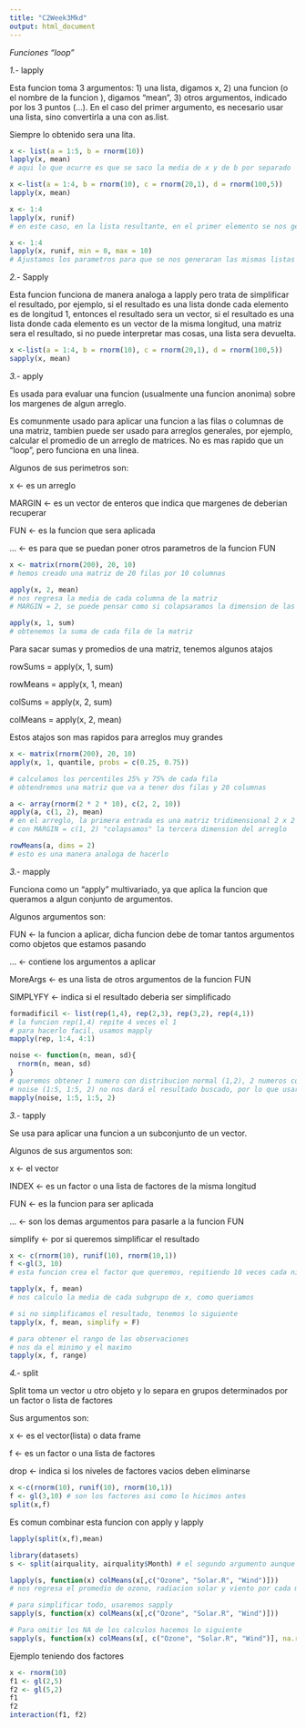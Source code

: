 ---
title: "C2Week3Mkd"
output: html_document
---
*Funciones "loop"*

*1.-* lapply

Esta funcion toma 3 argumentos: 1) una lista, digamos x, 2) una funcion (o el nombre de la funcion ), digamos "mean", 3) otros argumentos, indicado por los 3 puntos (...). En el caso del primer argumento, es necesario usar una lista, sino convertirla a una con as.list.

Siempre lo obtenido sera una lita.
```{r}
x <- list(a = 1:5, b = rnorm(10))
lapply(x, mean)
# aqui lo que ocurre es que se saco la media de x y de b por separado
```
```{r}
x <-list(a = 1:4, b = rnorm(10), c = rnorm(20,1), d = rnorm(100,5))
lapply(x, mean)
```
```{r}
x <- 1:4
lapply(x, runif)
# en este caso, en la lista resultante, en el primer elemento se nos genero un numero aleatorio con distribucion uniforme, en el segundo elemento fueron dos y asi sucesivamente hasta llegar a 4 numeros aleatorios uniformes 0,1
```
```{r}
x <- 1:4
lapply(x, runif, min = 0, max = 10)
# Ajustamos los parametros para que se nos generaran las mismas listas del ejemplo pasado pero con uniformes de parametros 0,10
```
*2.-* Sapply

Esta funcion funciona de manera analoga a lapply pero trata de simplificar el resultado, por ejemplo, si el resultado es una lista donde cada elemento es de longitud 1, entonces el resultado sera un vector, si el resultado es una lista donde cada elemento es un vector de la misma longitud, una matriz sera el resultado, si no puede interpretar mas cosas, una lista sera devuelta.

```{r}
x <-list(a = 1:4, b = rnorm(10), c = rnorm(20,1), d = rnorm(100,5))
sapply(x, mean)
```
*3.-* apply

Es usada para evaluar una funcion (usualmente una funcion anonima) sobre los margenes de algun arreglo.

Es comunmente usado para aplicar una funcion a las filas o columnas de una matriz, tambien puede ser usado para arreglos generales, por ejemplo, calcular el promedio de un arreglo de matrices. No es mas rapido que un "loop", pero funciona en una linea.

Algunos de sus perimetros son:


x <- es un arreglo

MARGIN <- es un vector de enteros que indica que margenes de deberian recuperar

FUN <- es la funcion que sera aplicada

... <- es para que se puedan poner otros parametros de la funcion FUN

```{r}
x <- matrix(rnorm(200), 20, 10)
# hemos creado una matriz de 20 filas por 10 columnas

apply(x, 2, mean)
# nos regresa la media de cada columna de la matriz
# MARGIN = 2, se puede pensar como si colapsaramos la dimension de las filas y nos quedaramos solo con las columnas, en caso de querer la media de cada fila, deberiamos haber puesto MARGIN = 1
```
```{r}
apply(x, 1, sum)
# obtenemos la suma de cada fila de la matriz
```
Para sacar sumas y promedios de una matriz, tenemos algunos atajos

rowSums = apply(x, 1, sum)

rowMeans = apply(x, 1, mean)

colSums = apply(x, 2, sum)

colMeans = apply(x, 2, mean)

Estos atajos son mas rapidos para arreglos muy grandes

```{r}
x <- matrix(rnorm(200), 20, 10)
apply(x, 1, quantile, probs = c(0.25, 0.75))

# calculamos los percentiles 25% y 75% de cada fila
# obtendremos una matriz que va a tener dos filas y 20 columnas
```
```{r}
a <- array(rnorm(2 * 2 * 10), c(2, 2, 10))
apply(a, c(1, 2), mean)
# en el arreglo, la primera entrada es una matriz tridimensional 2 x 2 10 entradas
# con MARGIN = c(1, 2) "colapsamos" la tercera dimension del arreglo 
```
```{r}
rowMeans(a, dims = 2)
# esto es una manera analoga de hacerlo
```

*3.-* mapply

Funciona como un "apply" multivariado, ya que aplica la funcion que queramos a algun conjunto de argumentos.

Algunos argumentos son:

FUN <- la funcion a aplicar, dicha funcion debe de tomar tantos argumentos como objetos que             estamos pasando

... <- contiene los argumentos a aplicar

MoreArgs <- es una lista de otros argumentos de la funcion FUN

SIMPLYFY <- indica si el resultado deberia ser simplificado
```{r}
formadificil <- list(rep(1,4), rep(2,3), rep(3,2), rep(4,1))
# la funcion rep(1,4) repite 4 veces el 1
# para hacerlo facil, usamos mapply
mapply(rep, 1:4, 4:1)
```
```{r}
noise <- function(n, mean, sd){
  rnorm(n, mean, sd)
}
# queremos obtener 1 numero con distribucion normal (1,2), 2 numeros con distribucion normal (2,2), ..., 5 numeros con distribucion normal (5,2)
# noise (1:5, 1:5, 2) no nos dará el resultado buscado, por lo que usaremos mapply
mapply(noise, 1:5, 1:5, 2)
```
*3.-* tapply

Se usa para aplicar una funcion a un subconjunto de un vector.

Algunos de sus argumentos son:

x <- el vector

INDEX <- es un factor o una lista de factores de la misma longitud

FUN <- es la funcion para ser aplicada

... <- son los demas argumentos para pasarle a la funcion FUN

simplify <- por si queremos simplificar el resultado

```{r}
x <- c(rnorm(10), runif(10), rnorm(10,1))
f <-gl(3, 10)
# esta funcion crea el factor que queremos, repitiendo 10 veces cada nivel, es decir, repite 10 veces el nivel 1, ..., repite 10 veces el valor 3

tapply(x, f, mean)
# nos calculo la media de cada subgrupo de x, como queriamos
```
```{r}
# si no simplificamos el resultado, tenemos lo siguiente
tapply(x, f, mean, simplify = F)
```
```{r}
# para obtener el rango de las observaciones
# nos da el minimo y el maximo
tapply(x, f, range)
```
*4.-* split

Split toma un vector u otro objeto y lo separa en grupos determinados por un factor o lista de factores

Sus argumentos son:

x <- es el vector(lista) o data frame

f <- es un factor o una lista de factores

drop <- indica si los niveles de factores vacios deben eliminarse

```{r}
x <-c(rnorm(10), runif(10), rnorm(10,1))
f <- gl(3,10) # son los factores asi como lo hicimos antes
split(x,f)
```
Es comun combinar esta funcion con apply y lapply

```{r}
lapply(split(x,f),mean)
```
```{r}
library(datasets)
s <- split(airquality, airquality$Month) # el segundo argumento aunque no es un factor, se puede convertir en uno

lapply(s, function(x) colMeans(x[,c("Ozone", "Solar.R", "Wind")]))
# nos regresa el promedio de ozono, radiacion solar y viento por cada mes
```
```{r}
# para simplificar todo, usaremos sapply
sapply(s, function(x) colMeans(x[,c("Ozone", "Solar.R", "Wind")]))
```
```{r}
# Para omitir los NA de los calculos hacemos lo siguiente
sapply(s, function(x) colMeans(x[, c("Ozone", "Solar.R", "Wind")], na.rm = T))
```
Ejemplo teniendo dos factores

```{r}
x <- rnorm(10)
f1 <- gl(2,5)
f2 <- gl(5,2)
f1
f2
interaction(f1, f2)
```